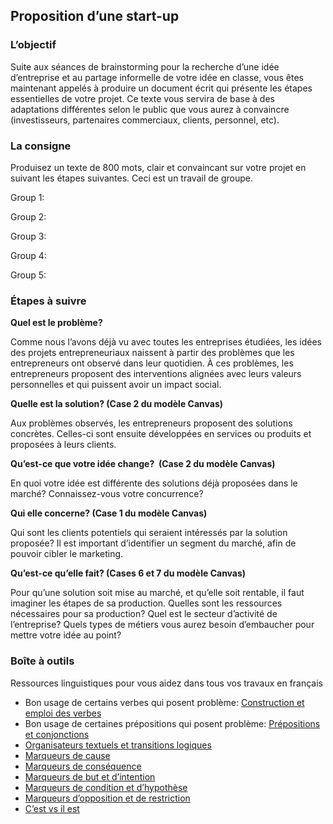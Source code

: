 ## Proposition d'une start-up

### L’objectif

Suite aux séances de brainstorming pour la recherche d’une idée d’entreprise et au partage informelle de votre idée en classe, vous êtes maintenant appelés à produire un document écrit qui présente les étapes essentielles de votre projet. Ce texte vous servira de base à des adaptations différentes selon le public que vous aurez à convaincre (investisseurs, partenaires commerciaux, clients, personnel, etc).

### La consigne
Produisez un texte de 800 mots, clair et convaincant sur votre projet en suivant les étapes suivantes. Ceci est un travail de groupe. 

Group 1:

Group 2: 

Group 3: 

Group 4: 

Group 5: 


### Étapes à suivre

**Quel est le problème?**

Comme nous l’avons déjà vu avec toutes les entreprises étudiées, les idées des projets entrepreneuriaux naissent à partir des problèmes que les entrepreneurs ont observé dans leur quotidien. À ces problèmes, les entrepreneurs proposent des interventions alignées avec leurs valeurs personnelles et qui puissent avoir un impact social. 

**Quelle est la solution? (Case 2 du modèle Canvas)**

Aux problèmes observés, les entrepreneurs proposent des solutions concrètes. Celles-ci sont ensuite développées en services ou produits et proposées à leurs clients. 

**Qu’est-ce que votre idée change?  (Case 2 du modèle Canvas)**

En quoi votre idée est différente des solutions déjà proposées dans le marché? Connaissez-vous votre concurrence? 

**Qui elle concerne? (Case 1 du modèle Canvas)**

Qui sont les clients potentiels qui seraient intéressés par la solution proposée? Il est important d’identifier un segment du marché, afin de pouvoir cibler le marketing.

**Qu’est-ce qu’elle fait? (Cases 6 et 7 du modèle Canvas)**

Pour qu’une solution soit mise au marché, et qu’elle soit rentable, il faut imaginer les étapes de sa production. Quelles sont les ressources nécessaires pour sa production? Quel est le secteur d’activité de l’entreprise? Quels types de métiers vous aurez besoin d’embaucher pour mettre votre idée au point?

### Boîte à outils

Ressources linguistiques pour vous aidez dans tous vos travaux en français

- Bon usage de certains verbes qui posent problème:
[Construction et emploi des verbes](<https://ecampusontario.pressbooks.pub/consortiumclonetest/chapter/construction-et-emploi-des-verbes/>)
- Bon usage de certaines prépositions qui posent problème:
[Prépositions et conjonctions](<https://ecampusontario.pressbooks.pub/consortiumclonetest/chapter/prepositions-et-conjonctions/>)
- [Organisateurs textuels et transitions logiques](<https://ecampusontario.pressbooks.pub/consortiumclonetest/chapter/organisateurs-textuels/>)
- [Marqueurs de cause](<https://ecampusontario.pressbooks.pub/consortiumclonetest/chapter/marqueurs-de-cause/>)
- [Marqueurs de conséquence](<https://ecampusontario.pressbooks.pub/consortiumclonetest/chapter/marqueurs-de-consequence/>)
- [Marqueurs de but et d’intention](<https://ecampusontario.pressbooks.pub/consortiumclonetest/chapter/marqueurs-de-but-et-dintention/>)
- [Marqueurs de condition et d’hypothèse](<https://ecampusontario.pressbooks.pub/consortiumclonetest/chapter/marqueurs-de-condition-et-dhypothese/>)
- [Marqueurs d’opposition et de restriction](<https://ecampusontario.pressbooks.pub/consortiumclonetest/chapter/marqueurs-de-concession-dopposition-et-de-restriction/>)
- [C’est vs il est](<https://ecampusontario.pressbooks.pub/consortiumclonetest/chapter/chapitre-10/#2.2>)